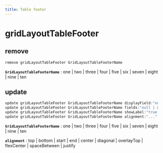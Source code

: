 ```yaml
---
title: Table footer
---
```


# gridLayoutTableFooter

## remove

```js filename="Terminal" copy
remove gridLayoutTableFooter GridLayoutTableFooterName
```

**`GridLayoutTableFooterName`**
 : one | two | three | four | five | six | seven | eight | nine | ten


## update

```js filename="Terminal" copy
update gridLayoutTableFooter GridLayoutTableFooterName displayField:"null | Symbol"
update gridLayoutTableFooter GridLayoutTableFooterName fields:"null | @empty | Field1, Field2, ..."
update gridLayoutTableFooter GridLayoutTableFooterName showLabel:"true | false | yes | no"
update gridLayoutTableFooter GridLayoutTableFooterName alignment:"..."
```

**`GridLayoutTableFooterName`**
 : one | two | three | four | five | six | seven | eight | nine | ten

**`alignment`**
 : top | bottom | start | end | center | diagonal | overlayTop | flexCenter | spaceBetween | justify


